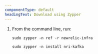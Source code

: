 ```yaml
---
componentType: default
headingText: Download using Zypper
---
```


1. From the command line, run:

    ```shell
    sudo zypper -n ref -r newrelic-infra
    ```

    ```shell
    sudo zypper -n install nri-kafka
    ```
